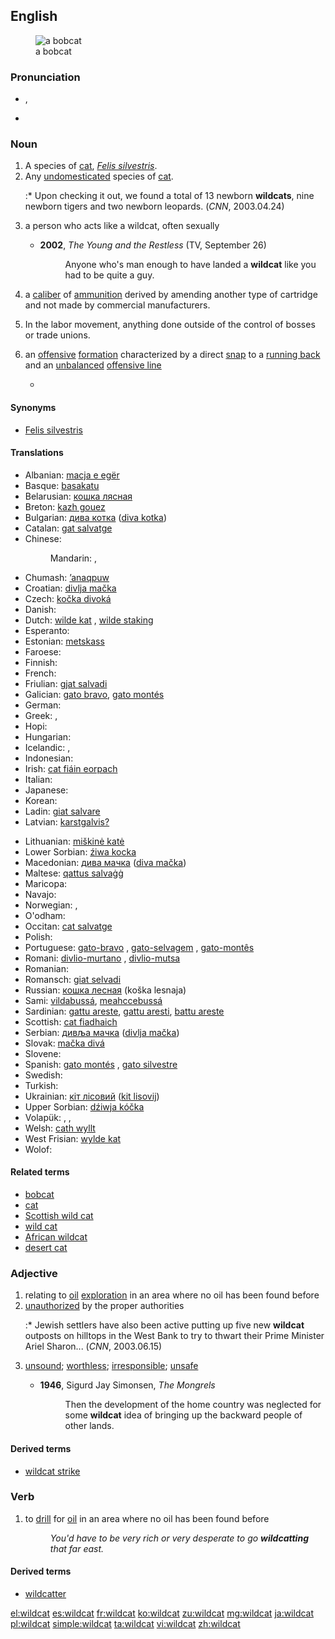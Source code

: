 ==English==
{{wikipedia}}
[[Image:Bobcatonwires.jpg|thumb|a bobcat]]

===Pronunciation===
* {{IPA|/ˈwaɪldˌkæt/}}, {{X-SAMPA|/"waIld%k{t/}}
* {{audio|en-us-wildcat.ogg|Audio (US)}}

===Noun===
{{en-noun|sg=[[wild]][[cat]]}}

# A species of [[cat]], ''[[Felis silvestris]]''.
# Any [[undomesticated]] species of [[cat]].
#:* Upon checking it out, we found a total of 13 newborn '''wildcats''', nine newborn tigers and two newborn leopards. (''CNN'', 2003.04.24)
# {{figuratively}} a person who acts like a wildcat, often sexually
#* '''2002''', ''The Young and the Restless'' (TV, September 26)
#*: Anyone who's man enough to have landed a '''wildcat''' like you had to be quite a guy.
# {{context|firearms}} a [[caliber]] of [[ammunition]] derived by amending another type of cartridge and not made by commercial manufacturers.
# In the labor movement, anything done outside of the control of bosses or trade unions.
# {{American football}} an [[offense|offensive]] [[formation]] characterized by a direct [[snap]] to a [[running back]] and an [[unbalanced]] [[offensive line]]
#* {{projectlink|pedia|Wildcat formation}}

====Synonyms====
* [[Felis silvestris]]

====Translations====
{{trans-top|bobcat}}
* Albanian: [[macja e egër]]
* Basque: [[basakatu]]
* Belarusian: [[кошка лясная]]
* Breton: [[kazh gouez]]
* Bulgarian: [[дива котка]] ([[diva kotka]])
* Catalan: [[gat salvatge]]
* Chinese:
*: Mandarin: {{t|cmn|野貓|sc=Hani}}, {{t|cmn|野猫|tr=yěmāo|sc=Hani}}
* Chumash: [[ʼanaqpuw]]
* Croatian: [[divlja mačka]]
* Czech: [[kočka divoká]]
* Danish: {{t-|da|vildkat}}
* Dutch: [[wilde kat]] {{f}}, [[wilde staking]]
* Esperanto: {{t-|eo|sovaĝa kato|xs=Esperanto}}
* Estonian: [[metskass]]
* Faroese: {{t-|fo|villkøttur}}
* Finnish: {{t-|fi|villikissa}}
* French: {{t+|fr|chat sauvage|m}}
* Friulian: [[gjat salvadi]]
* Galician: [[gato bravo]], [[gato montés]]
* German: {{t-|de|Wildkatze|f}}
* Greek: {{t|el|αγριόγατα|f|tr=agriógata|sc=Grek}}, {{t|el|αίλουρος|m|tr=aílouros|sc=Grek}}
* Hopi: {{tø|hop|toho}}
* Hungarian: {{t+|hu|vadmacska}}
* Icelandic: {{t+|is|villiköttur}}, {{t-|is|skógarköttur}}
* Indonesian: {{t-|id|kucing liar|xs=Indonesian}}
* Irish: [[cat fiáin eorpach]]
* Italian: {{t-|it|gatto selvatico|m}}
* Japanese: {{t-|ja|山猫}}
* Korean: {{t+|ko|살쾡이|sc=Hang}}
* Ladin: [[giat salvare]]
* Latvian: [[karstgalvis?]]
{{trans-mid}}
* Lithuanian: [[miškinė katė]]
* Lower Sorbian: [[źiwa kocka]]
* Macedonian: [[дива мачка]] ([[diva mačka]])
* Maltese: [[qattus salvaġġ]]
* Maricopa: {{tø|mrc|mipukwimisish}}
* Navajo: {{tø|nv|náshdóí}}
* Norwegian: {{t-|no|villkatt}}, {{t-|no|skogkatt}}
* O'odham: {{tø|ood|mawith}}
* Occitan: [[cat salvatge]]
* Polish: {{t+|pl|żbik}}
* Portuguese: [[gato-bravo]] {{m}}, [[gato-selvagem]] {{m}}, [[gato-montês]] {{m}}
* Romani: [[divlio-murtano]] {{m}}, [[divlio-mutsa]] {{f}}
* Romanian: {{t+|ro|pisică sălbatică}}
* Romansch: [[giat selvadi]]
* Russian: [[кошка лесная]] (koška lesnaja)
* Sami: [[vildabussá]], [[meahccebussá]]
* Sardinian: [[gattu areste]], [[gattu aresti]], [[battu areste]]
* Scottish: [[cat fiadhaich]]
* Serbian: [[дивља мачка]] ([[divlja mačka]])
* Slovak: [[mačka divá]]
* Slovene: {{t+|sl|divja mačka}}
* Spanish: [[gato montés]] {{m}}, [[gato silvestre]] {{m}}
* Swedish: {{t-|sv|vildkatt|c}}
* Turkish: {{t+|tr|yaban kedisi}}
* Ukrainian: [[кіт лісовий]] ([[kit lisovij]])
* Upper Sorbian: [[dźiwja kóčka]]
* Volapük: {{qualifier|male or female}} {{t-|vo|natädakat}}, {{qualifier|male}} {{t-|vo|natädahikat}}, {{qualifier|female}} {{t-|vo|natädajikat}}
* Welsh: [[cath wyllt]]
* West Frisian: [[wylde kat]]
* Wolof: {{t+|wo|siiru|alt=siiru si}}
{{trans-bottom}}

====Related terms====
* [[bobcat]]
* [[cat]]
* [[Scottish wild cat]]
* [[wild cat]]
* [[African wildcat]]
* [[desert cat]]

===Adjective===
{{en-adj|-}}

# relating to [[oil]] [[exploration]] in an area where no oil has been found before
# [[unauthorized]] by the proper authorities
#:* Jewish settlers have also been active putting up five new '''wildcat''' outposts on hilltops in the West Bank to try to thwart their Prime Minister Ariel Sharon... (''CNN'', 2003.06.15)
# {{dated}} [[unsound]]; [[worthless]]; [[irresponsible]]; [[unsafe]] <!--Webster 1913: "said to have been originally applied to the notes of an insolvent bank in Michigan upon which there was the figure of a panther" -->
#* '''1946''', Sigurd Jay Simonsen, ''The Mongrels''
#*: Then the development of the home country was neglected for some '''wildcat''' idea of bringing up the backward people of other lands.

====Derived terms====
* [[wildcat strike]]

===Verb===
{{en-verb|wildcat|t|ing}}

# to [[drill]] for [[oil]] in an area where no oil has been found before
#: ''You'd have to be very rich or very desperate to go '''wildcatting''' that far east.''

====Derived terms====
* [[wildcatter]]

[[el:wildcat]]
[[es:wildcat]]
[[fr:wildcat]]
[[ko:wildcat]]
[[zu:wildcat]]
[[mg:wildcat]]
[[ja:wildcat]]
[[pl:wildcat]]
[[simple:wildcat]]
[[ta:wildcat]]
[[vi:wildcat]]
[[zh:wildcat]]